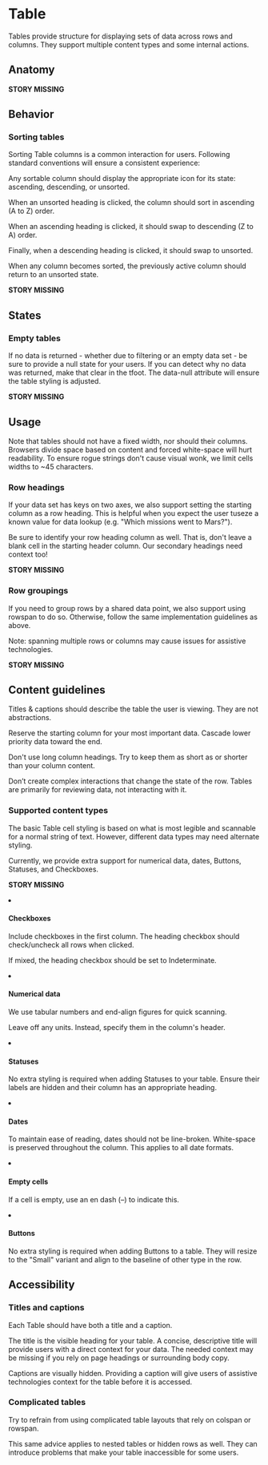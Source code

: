 # Table

Tables provide structure for displaying sets of data across rows and columns. They support multiple content types and some internal actions.

## Anatomy

**STORY MISSING**

## Behavior

### Sorting tables

Sorting Table columns is a common interaction for users. Following standard conventions will ensure a consistent experience:

Any sortable column should display the appropriate icon for its state: ascending, descending, or unsorted.

When an unsorted heading is clicked, the column should sort in ascending (A to Z) order.

When an ascending heading is clicked, it should swap to descending (Z to A) order.

Finally, when a descending heading is clicked, it should swap to unsorted.

When any column becomes sorted, the previously active column should return to an unsorted state.

**STORY MISSING**

## States

### Empty tables

If no data is returned - whether due to filtering or an empty data set - be sure to provide a null state for your users. If you can detect why no data was returned, make that clear in the tfoot.
The data-null attribute will ensure the table styling is adjusted.

**STORY MISSING**

## Usage

Note that tables should not have a fixed width, nor should their columns. Browsers divide space based on content and forced white-space will hurt readability. To ensure rogue strings don't cause visual wonk, we limit cells widths to ~45 characters.

### Row headings

If your data set has keys on two axes, we also support setting the starting column as a row heading. This is helpful when you expect the user tuseze a known value for data lookup (e.g. "Which missions went to Mars?").

Be sure to identify your row heading column as well. That is, don't leave a blank cell in the starting header column. Our secondary headings need context too!

**STORY MISSING**

### Row groupings

If you need to group rows by a shared data point, we also support using rowspan to do so. Otherwise, follow the same implementation guidelines as above.

Note: spanning multiple rows or columns may cause issues for assistive technologies.

**STORY MISSING**

## Content guidelines

Titles & captions should describe the table the user is viewing. They are not abstractions.

Reserve the starting column for your most important data. Cascade lower priority data toward the end.

Don't use long column headings. Try to keep them as short as or shorter than your column content.

Don’t create complex interactions that change the state of the row. Tables are primarily for reviewing data, not interacting with it.

### Supported content types

The basic Table cell styling is based on what is most legible and scannable for a normal string of text. However, different data types may need alternate styling.

Currently, we provide extra support for numerical data, dates, Buttons, Statuses, and Checkboxes.

**STORY MISSING**

<li class="desc-counter--item">

<h4 class="desc-counter--title">Checkboxes</h4>

Include checkboxes in the first column. The heading checkbox should check/uncheck all rows when clicked.

If mixed, the heading checkbox should be set to Indeterminate.

</li>
<li class="desc-counter--item">

<h4 class="desc-counter--title">Numerical data</h4>

We use tabular numbers and end-align figures for quick scanning.

Leave off any units. Instead, specify them in the column's header.

</li>
<li class="desc-counter--item">

<h4 class="desc-counter--title">Statuses</h4>

No extra styling is required when adding Statuses to your table. Ensure their labels are hidden and their column has an appropriate heading.

</li>
<li class="desc-counter--item">

<h4 class="desc-counter--title">Dates</h4>

To maintain ease of reading, dates should not be line-broken. White-space is preserved throughout the column. This applies to all date formats.

</li>
<li class="desc-counter--item">

<h4 class="desc-counter--title">Empty cells</h4>

If a cell is empty, use an en dash (–) to indicate this.

</li>
<li class="desc-counter--item">

<h4 class="desc-counter--title">Buttons</h4>

No extra styling is required when adding Buttons to a table. They will resize to the "Small" variant and align to the baseline of other type in the row.

</li>

## Accessibility

### Titles and captions

Each Table should have both a title and a caption.

The title is the visible heading for your table. A concise, descriptive title will provide users with a direct context for your data. The needed context may be missing if you rely on page headings or surrounding body copy.

Captions are visually hidden. Providing a caption will give users of assistive technologies context for the table before it is accessed.

### Complicated tables

Try to refrain from using complicated table layouts that rely on colspan or rowspan.

This same advice applies to nested tables or hidden rows as well. They can introduce problems that make your table inaccessible for some users.
